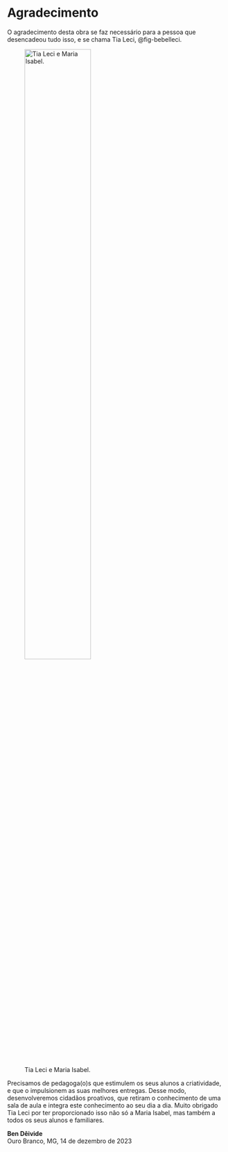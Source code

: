 # Agradecimento {.unnumbered}

<!-- <style> -->
<!--   .bottom-three { -->
<!--      margin-left: 8cm; -->
<!--   } -->
<!-- </style> -->

O agradecimento desta obra se faz necessário para a pessoa que desencadeou tudo isso, e se chama Tia Leci, @fig-bebelleci.

![Tia Leci e Maria Isabel.](bebel_leci.png){#fig-bebelleci width="60%"}

Precisamos de pedagoga(o)s que estimulem os seus alunos a criatividade, e que o impulsionem as suas melhores entregas. Desse modo, desenvolveremos cidadãos proativos, que retiram o conhecimento de uma sala de aula e integra este conhecimento ao seu dia a dia. Muito obrigado Tia Leci por ter proporcionado isso não só a Maria Isabel, mas também a todos os seus alunos e familiares.

<!-- <p class="bottom-three"> -->
<!-- **Ben Dêivide**  -->
<!-- </br> -->
<!-- Ouro Branco, MG, 14 de dezembro de 2023 -->
<!-- </p> -->

**Ben Dêivide** 
</br>
Ouro Branco, MG, 14 de dezembro de 2023
